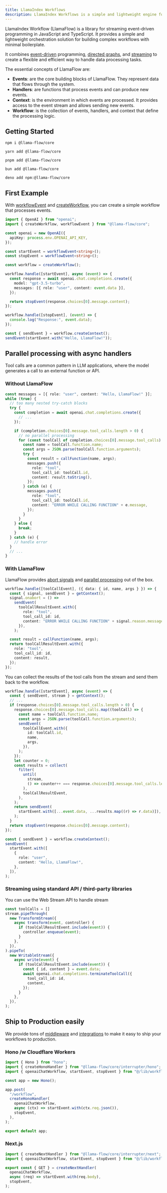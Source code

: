 ```yaml
---
title: LlamaIndex Workflows
description: LlamaIndex Workflows is a simple and lightweight engine for JavaScript and TypeScript apps.
---
```


LlamaIndex Workflow (LlamaFlow) is a library for streaming event-driven programming in JavaScript and TypeScript.
It provides a simple and lightweight orchestration solution for building complex workflows with minimal boilerplate.

It combines [event-driven](#) programming, [directed graphs](#), and [streaming](#) to create a flexible and efficient way to handle data processing tasks.

The essential concepts of LlamaFlow are:

- **Events**: are the core building blocks of LlamaFlow. They represent data that flows through the system.
- **Handlers**: are functions that process events and can produce new events.
- **Context**: is the environment in which events are processed. It provides access to the event stream and allows sending new events.
- **Workflow**: is the collection of events, handlers, and context that define the processing logic.

## Getting Started

```shell
npm i @llama-flow/core

yarn add @llama-flow/core

pnpm add @llama-flow/core

bun add @llama-flow/core

deno add npm:@llama-flow/core
```

## First Example

With [workflowEvent](#) and [createWorkflow](#), you can create a simple workflow that processes events.

```ts
import { OpenAI } from "openai";
import { createWorkflow, workflowEvent } from "@llama-flow/core";

const openai = new OpenAI({
  apiKey: process.env.OPENAI_API_KEY,
});

const startEvent = workflowEvent<string>();
const stopEvent = workflowEvent<string>();

const workflow = createWorkflow();

workflow.handle([startEvent], async (event) => {
  const response = await openai.chat.completions.create({
    model: "gpt-3.5-turbo",
    messages: [{ role: "user", content: event.data }],
  });

  return stopEvent(response.choices[0].message.content);
});

workflow.handle([stopEvent], (event) => {
  console.log("Response:", event.data);
});

const { sendEvent } = workflow.createContext();
sendEvent(startEvent.with("Hello, LlamaFlow!"));
```

## Parallel processing with async handlers

Tool calls are a common pattern in LLM applications, where the model generates a call to an external function or API.

### Without LlamaFlow

```ts
const messages = [{ role: "user", content: "Hello, LlamaFlow!" }];
while (true) {
  // too many nested try-catch blocks
  try {
    const completion = await openai.chat.completions.create({
      // ...
    });

    if (completion.choices[0].message.tool_calls.length > 0) {
      // no parallel processing
      for (const toolCall of completion.choices[0].message.tool_calls) {
        const name = toolCall.function.name;
        const args = JSON.parse(toolCall.function.arguments);
        try {
          const result = callFunction(name, args);
          messages.push({
            role: "tool",
            tool_call_id: toolCall.id,
            content: result.toString(),
          });
        } catch (e) {
          messages.push({
            role: "tool",
            tool_call_id: toolCall.id,
            content: "ERROR WHILE CALLING FUNCTION" + e.message,
          });
        }
      }
    } else {
      break;
    }
  } catch (e) {
    // handle error
  }
  // ...
}
```

### With LlamaFlow

LlamaFlow provides [abort signals](#) and [parallel processing](#) out of the box.

```ts
workflow.handle([toolCallEvent], ({ data: { id, name, args } }) => {
  const { signal, sendEvent } = getContext();
  signal.onabort = () =>
    sendEvent(
      toolCallResultEvent.with({
        role: "tool",
        tool_call_id: id,
        content: "ERROR WHILE CALLING FUNCTION" + signal.reason.message,
      }),
    );

  const result = callFunction(name, args);
  return toolCallResultEvent.with({
    role: "tool",
    tool_call_id: id,
    content: result,
  });
});
```

You can collect the results of the tool calls from the stream and send them back to the workflow.

```ts
workflow.handle([startEvent], async (event) => {
  const { sendEvent, stream } = getContext();
  // ...
  if (response.choices[0].message.tool_calls.length > 0) {
    response.choices[0].message.tool_calls.map((toolCall) => {
      const name = toolCall.function.name;
      const args = JSON.parse(toolCall.function.arguments);
      sendEvent(
        toolCallEvent.with({
          id: toolCall.id,
          name,
          args,
        }),
      );
    });
    let counter = 0;
    const results = collect(
      filter(
        until(
          stream,
          () => counter++ === response.choices[0].message.tool_calls.length,
        ),
        toolCallResultEvent,
      ),
    );
    return sendEvent(
      startEvent.with([...event.data, ...results.map((r) => r.data)]),
    );
  }
  return stopEvent(response.choices[0].message.content);
});
```

```ts
const { sendEvent } = workflow.createContext();
sendEvent(
  startEvent.with([
    {
      role: "user",
      content: "Hello, LlamaFlow!",
    },
  ]),
);
```

### Streaming using standard API / third-party libraries

You can use the Web Stream API to handle stream

```ts
const toolCalls = []
stream.pipeThrough(
  new TransformStream({
    async transform(event, controller) {
      if (toolCallResultEvent.include(event)) {
        controller.enqueue(event);
      }
    },
  }),
).pipeTo(
  new WritableStream({
    async write(event) {
      if (toolCallResultEvent.include(event)) {
        const { id, content } = event.data;
        await openai.chat.completions.terminateToolCall({
          tool_call_id: id,
          content,
        });
      }
    },
  }),
);
```

## Ship to Production easily

We provide tons of [middleware](#) and [integrations](#) to make it easy to ship your workflows to production.

### Hono /w Cloudflare Workers

```ts
import { Hono } from "hono";
import { createHonoHandler } from "@llama-flow/core/interrupter/hono";
import { openaiChatWorkflow, startEvent, stopEvent } from "@/lib/workflow";

const app = new Hono();

app.post(
  "/workflow",
  createHonoHandler(
    openaiChatWorkflow,
    async (ctx) => startEvent.with(ctx.req.json()),
    stopEvent,
  ),
);

export default app;
```

### Next.js

```ts
import { createNextHandler } from "@llama-flow/core/interrupter/next";
import { openaiChatWorkflow, startEvent, stopEvent } from "@/lib/workflows";

export const { GET } = createNextHandler(
  openaiChatWorkflow,
  async (req) => startEvent.with(req.body),
  stopEvent,
);
```
